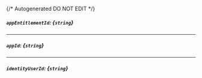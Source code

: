 {/* Autogenerated DO NOT EDIT  */}
##### `appEntitlementId`: *{`string`}*

---
##### `appId`: *{`string`}*

---
##### `identityUserId`: *{`string`}*


